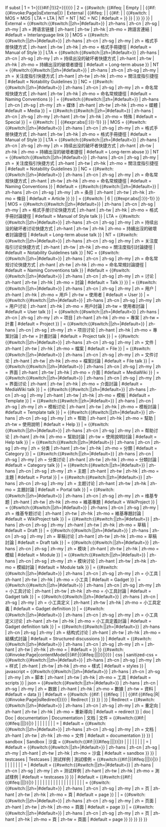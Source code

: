 {{{{{|safesubst:}}}If subst
| 1 = {{Namespace pagename{{{{{|safesubst:}}}#if:{{{1|}}}|{{{{{|safesubst:}}}!}}1{{{{{|safesubst:}}}=}}{{{1}}}}}{{{{{|safesubst:}}}#if:{{{2|}}}|{{{{{|safesubst:}}}!}}2{{{{{|safesubst:}}}=}}{{{2}}}}}}}
| 2 = <!--
-->{{#switch:<!--
---->{{#ifeq:{{{2|Empty}}}<!--
---->| Empty<!--
---->| {{ns:{{NAMESPACENUMBER}}}}<!-- If there is no input in {{{2}}}, then {{NAMESPACENUMBER}} will be returned.
---->| <!--
------>{{#if:{{#invoke:Page|isExternal|{{{2}}}}}<!--
------>| External<!--
------>| <!--
-------->{{#ifeq:{{{2}}}<!--
-------->| {{PAGENAME:{{{2}}}}}<!--
-------->| <!--
---------->{{#if:{{PAGENAME:{{ns:{{{2}}}}}}}<!--
---------->| {{ns:{{{2}}}}}<!--
---------->| <!--
------------>{{#switch:{{{2}}}<!--
------------>| MOS = MOS<!-- If {{{2}}} equals MOS, then MOS will be returned.
------------>| LTA = LTA<!-- If {{{2}}} equals LTA, then LTA will be returned.
------------>| NT = NT<!-- If {{{2}}} equals NT, then NT will be returned.
------------>| NC = NC<!-- If {{{2}}} equals NC, then NC will be returned.
------------>| #default = {{ns:0}}<!-- If there is no prefix in {{{2}}}, then {{ns:0}} will be returned.
------------>}}<!--
---------->}}<!--
-------->| {{NAMESPACE:{{{2}}}}}<!-- If {{{2}}} equals {{FULLPAGENAME}}, then {{NAMESPACE}} will be returned.
-------->}}<!--
------>}}<!--
---->}}<!--
-->| External = <!--
---->{{#switch:{{#switch:{{lc:{{{1|}}}}}||zh={{int:Conversionname}}|#default={{{1}}}}}<!--
---->| zh-hans | zh-cn | zh-sg | zh-my | zh = 跨语言链接<!--
---->| zh-hant | zh-tw | zh-hk | zh-mo = 跨語言連結<!--
---->| #default = Interlanguage link<!--
---->}}<!--
-->| MOS = <!--
---->{{#switch:{{#switch:{{lc:{{{1|}}}}}||zh={{int:Conversionname}}|#default={{{1}}}}}<!--
---->| zh-hans | zh-cn | zh-sg | zh-my | zh = 格式手册快捷方式<!--
---->| zh-hant | zh-tw | zh-hk | zh-mo = 格式手冊捷徑<!--
---->| #default = Manual of Style<!--
---->}}<!--
-->| LTA = <!--
---->{{#switch:{{#switch:{{lc:{{{1|}}}}}||zh={{int:Conversionname}}|#default={{{1}}}}}<!--
---->| zh-hans | zh-cn | zh-sg | zh-my | zh = 持续出没的破坏者快捷方式<!--
---->| zh-hant | zh-tw | zh-hk | zh-mo = 持續出沒的破壞者捷徑<!--
---->| #default = Long-term abuse<!--
---->}}<!--
-->| NT = <!--
---->{{#switch:{{#switch:{{lc:{{{1|}}}}}||zh={{int:Conversionname}}|#default={{{1}}}}}<!--
---->| zh-hans | zh-cn | zh-sg | zh-my | zh = 关注度指引快捷方式<!--
---->| zh-hant | zh-tw | zh-hk | zh-mo = 關注度指引捷徑<!--
---->| #default = Notability Guidelines<!--
---->}}<!--
-->| NC = <!--
---->{{#switch:{{#switch:{{lc:{{{1|}}}}}||zh={{int:Conversionname}}|#default={{{1}}}}}<!--
---->| zh-hans | zh-cn | zh-sg | zh-my | zh = 命名常规快捷方式<!--
---->| zh-hant | zh-tw | zh-hk | zh-mo = 命名常規捷徑<!--
---->| #default = Naming Conventions<!--
---->}}<!--
-->| {{ns:-2}} = <!--
---->{{#switch:{{#switch:{{lc:{{{1|}}}}}||zh={{int:Conversionname}}|#default={{{1}}}}}<!--
---->| zh-hans | zh-cn | zh-sg | zh-my | zh = 媒体<!--
---->| zh-hant | zh-tw | zh-hk | zh-mo = 媒體<!--
---->| #default = Media<!--
---->}}<!--
-->| {{ns:-1}} = <!--
---->{{#switch:{{#switch:{{lc:{{{1|}}}}}||zh={{int:Conversionname}}|#default={{{1}}}}}<!--
---->| zh-hans | zh-cn | zh-sg | zh-my | zh-hant | zh-tw | zh-hk | zh-mo = 特殊<!--
---->| #default = Special<!--
---->}}<!--
-->| {{ns:0}} = <!--
---->{{#switch:<!--
------>{{Str mid<!--
------>| {{FULLPAGENAME:{{{2|{{FULLPAGENAME}}}}}}}<!--
------>| <!--
------>| {{#expr:abs({{str find|{{FULLPAGENAME:{{{2|{{FULLPAGENAME}}}}}}}|:}})-1}}<!--
------>}}<!--
---->| MOS = <!--
------>{{#switch:{{#switch:{{lc:{{{1|}}}}}||zh={{int:Conversionname}}|#default={{{1}}}}}<!--
------>| zh-hans | zh-cn | zh-sg | zh-my | zh = 格式手册快捷方式<!--
------>| zh-hant | zh-tw | zh-hk | zh-mo = 格式手冊捷徑<!--
------>| #default = Manual of Style<!--
------>}}<!--
---->| LTA = <!--
------>{{#switch:{{#switch:{{lc:{{{1|}}}}}||zh={{int:Conversionname}}|#default={{{1}}}}}<!--
------>| zh-hans | zh-cn | zh-sg | zh-my | zh = 持续出没的破坏者快捷方式<!--
------>| zh-hant | zh-tw | zh-hk | zh-mo = 持續出沒的破壞者捷徑<!--
------>| #default = Long-term abuse<!--
------>}}<!--
---->| NT = <!--
------>{{#switch:{{#switch:{{lc:{{{1|}}}}}||zh={{int:Conversionname}}|#default={{{1}}}}}<!--
------>| zh-hans | zh-cn | zh-sg | zh-my | zh = 关注度指引快捷方式<!--
------>| zh-hant | zh-tw | zh-hk | zh-mo = 關注度指引捷徑<!--
------>| #default = Notability Guidelines<!--
------>}}<!--
---->| NC = <!--
------>{{#switch:{{#switch:{{lc:{{{1|}}}}}||zh={{int:Conversionname}}|#default={{{1}}}}}<!--
------>| zh-hans | zh-cn | zh-sg | zh-my | zh = 命名常规快捷方式<!--
------>| zh-hant | zh-tw | zh-hk | zh-mo = 命名常規捷徑<!--
------>| #default = Naming Conventions<!--
------>}}<!--
---->| #default = <!--
------>{{#switch:{{#switch:{{lc:{{{1|}}}}}||zh={{int:Conversionname}}|#default={{{1}}}}}<!--
------>| zh-hans | zh-cn | zh-sg | zh-my | zh = 条目<!--
------>| zh-hant | zh-tw | zh-hk | zh-mo = 條目<!--
------>| #default = Article<!--
------>}}<!--
---->}}<!--
-->| {{ns:1}} = <!--
---->{{#switch:<!--
------>{{Str mid<!--
------>| {{FULLPAGENAME:{{{2|{{FULLPAGENAME}}}}}}}<!--
------>| 6<!--
------>| {{#expr:abs({{Str find|{{str mid|{{FULLPAGENAME:{{{2|{{FULLPAGENAME}}}}}}}|6}}|:}})-1}}<!--
------>}}<!--
---->| MOS = <!--
------>{{#switch:{{#switch:{{lc:{{{1|}}}}}||zh={{int:Conversionname}}|#default={{{1}}}}}<!--
------>| zh-hans | zh-cn | zh-sg | zh-my | zh = 格式手册讨论快捷方式<!--
------>| zh-hant | zh-tw | zh-hk | zh-mo = 格式手冊討論捷徑<!--
------>| #default = Manual of Style talk<!--
------>}}<!--
---->| LTA = <!--
------>{{#switch:{{#switch:{{lc:{{{1|}}}}}||zh={{int:Conversionname}}|#default={{{1}}}}}<!--
------>| zh-hans | zh-cn | zh-sg | zh-my | zh = 持续出没的破坏者讨论快捷方式<!--
------>| zh-hant | zh-tw | zh-hk | zh-mo = 持續出沒的破壞者討論捷徑<!--
------>| #default = Long-term abuse talk<!--
------>}}<!--
---->| NT = <!--
------>{{#switch:{{#switch:{{lc:{{{1|}}}}}||zh={{int:Conversionname}}|#default={{{1}}}}}<!--
------>| zh-hans | zh-cn | zh-sg | zh-my | zh = 关注度指引讨论快捷方式<!--
------>| zh-hant | zh-tw | zh-hk | zh-mo = 關注度指引討論捷徑<!--
------>| #default = Notability Guidelines talk<!--
------>}}<!--
---->| NC = <!--
------>{{#switch:{{#switch:{{lc:{{{1|}}}}}||zh={{int:Conversionname}}|#default={{{1}}}}}<!--
------>| zh-hans | zh-cn | zh-sg | zh-my | zh = 命名常规讨论快捷方式<!--
------>| zh-hant | zh-tw | zh-hk | zh-mo = 命名常規討論捷徑<!--
------>| #default = Naming Conventions talk<!--
------>}}<!--
---->| #default = <!--
------>{{#switch:{{#switch:{{lc:{{{1|}}}}}||zh={{int:Conversionname}}|#default={{{1}}}}}<!--
------>| zh-hans | zh-cn | zh-sg | zh-my | zh = 讨论<!--
------>| zh-hant | zh-tw | zh-hk | zh-mo = 討論<!--
------>| #default = Talk<!--
------>}}<!--
---->}}<!--
-->| {{ns:2}} = <!--
---->{{#switch:{{#switch:{{lc:{{{1|}}}}}||zh={{int:Conversionname}}|#default={{{1}}}}}<!--
---->| zh-hans | zh-cn | zh-sg | zh-my | zh = 用户<!--
---->| zh-hant | zh-hk | zh-mo = 用戶<!--
---->| zh-tw = 使用者<!--
---->| #default = User<!--
---->}}<!--
-->| {{ns:3}} = <!--
---->{{#switch:{{#switch:{{lc:{{{1|}}}}}||zh={{int:Conversionname}}|#default={{{1}}}}}<!--
---->| zh-hans | zh-cn | zh-sg | zh-my | zh = 用户讨论<!--
---->| zh-hant | zh-hk | zh-mo = 用戶討論<!--
---->| zh-tw = 使用者討論<!--
---->| #default = User talk<!--
---->}}<!--
-->| {{ns:4}} = <!--
---->{{#switch:{{#switch:{{lc:{{{1|}}}}}||zh={{int:Conversionname}}|#default={{{1}}}}}<!--
---->| zh-hans | zh-cn | zh-sg | zh-my | zh = 项目<!--
---->| zh-hant | zh-hk | zh-mo = 專案<!--
---->| zh-tw = 計畫<!--
---->| #default = Project<!--
---->}}<!--
-->| {{ns:5}} = <!--
---->{{#switch:{{#switch:{{lc:{{{1|}}}}}||zh={{int:Conversionname}}|#default={{{1}}}}}<!--
---->| zh-hans | zh-cn | zh-sg | zh-my | zh = 项目讨论<!--
---->| zh-hant | zh-hk | zh-mo = 專案討論<!--
---->| zh-tw = 計畫討論<!--
---->| #default = Project talk<!--
---->}}<!--
-->| {{ns:6}} = <!--
---->{{#switch:{{#switch:{{lc:{{{1|}}}}}||zh={{int:Conversionname}}|#default={{{1}}}}}<!--
---->| zh-hans | zh-cn | zh-sg | zh-my | zh = 文件<!--
---->| zh-hant | zh-tw | zh-hk | zh-mo = 檔案<!--
---->| #default = File<!--
---->}}<!--
-->| {{ns:7}} = <!--
---->{{#switch:{{#switch:{{lc:{{{1|}}}}}||zh={{int:Conversionname}}|#default={{{1}}}}}<!--
---->| zh-hans | zh-cn | zh-sg | zh-my | zh = 文件讨论<!--
---->| zh-hant | zh-tw | zh-hk | zh-mo = 檔案討論<!--
---->| #default = File talk<!--
---->}}<!--
-->| {{ns:8}} = <!--
---->{{#switch:{{#switch:{{lc:{{{1|}}}}}||zh={{int:Conversionname}}|#default={{{1}}}}}<!--
---->| zh-hans | zh-cn | zh-sg | zh-my | zh = 界面<!--
---->| zh-hant | zh-tw | zh-hk | zh-mo = 介面<!--
---->| #default = MediaWiki<!--
---->}}<!--
-->| {{ns:9}} = <!--
---->{{#switch:{{#switch:{{lc:{{{1|}}}}}||zh={{int:Conversionname}}|#default={{{1}}}}}<!--
---->| zh-hans | zh-cn | zh-sg | zh-my | zh = 界面讨论<!--
---->| zh-hant | zh-tw | zh-hk | zh-mo = 介面討論<!--
---->| #default = MediaWiki talk<!--
---->}}<!--
-->| {{ns:10}} = <!--
---->{{#switch:{{#switch:{{lc:{{{1|}}}}}||zh={{int:Conversionname}}|#default={{{1}}}}}<!--
---->| zh-hans | zh-cn | zh-sg | zh-my | zh-hant | zh-tw | zh-hk | zh-mo = 模板<!--
---->| #default = Template<!--
---->}}<!--
-->| {{ns:11}} = <!--
---->{{#switch:{{#switch:{{lc:{{{1|}}}}}||zh={{int:Conversionname}}|#default={{{1}}}}}<!--
---->| zh-hans | zh-cn | zh-sg | zh-my | zh = 模板讨论<!--
---->| zh-hant | zh-tw | zh-hk | zh-mo = 模板討論<!--
---->| #default = Template talk<!--
---->}}<!--
-->| {{ns:12}} = <!--
---->{{#switch:{{#switch:{{lc:{{{1|}}}}}||zh={{int:Conversionname}}|#default={{{1}}}}}<!--
---->| zh-hans | zh-cn | zh-sg | zh-my | zh = 帮助<!--
---->| zh-hant | zh-hk | zh-mo = 幫助<!--
---->| zh-tw = 使用說明<!--
---->| #default = Help<!--
---->}}<!--
-->| {{ns:13}} = <!--
---->{{#switch:{{#switch:{{lc:{{{1|}}}}}||zh={{int:Conversionname}}|#default={{{1}}}}}<!--
---->| zh-hans | zh-cn | zh-sg | zh-my | zh = 帮助讨论<!--
---->| zh-hant | zh-hk | zh-mo = 幫助討論<!--
---->| zh-tw = 使用說明討論<!--
---->| #default = Help talk<!--
---->}}<!--
-->| {{ns:14}} = <!--
---->{{#switch:{{#switch:{{lc:{{{1|}}}}}||zh={{int:Conversionname}}|#default={{{1}}}}}<!--
---->| zh-hans | zh-cn | zh-sg | zh-my | zh = 分类<!--
---->| zh-hant | zh-tw | zh-hk | zh-mo = 分類<!--
---->| #default = Category<!--
---->}}<!--
-->| {{ns:15}} = <!--
---->{{#switch:{{#switch:{{lc:{{{1|}}}}}||zh={{int:Conversionname}}|#default={{{1}}}}}<!--
---->| zh-hans | zh-cn | zh-sg | zh-my | zh = 分类讨论<!--
---->| zh-hant | zh-tw | zh-hk | zh-mo = 分類討論<!--
---->| #default = Category talk<!--
---->}}<!--
-->| {{ns:100}} = <!--
---->{{#switch:{{#switch:{{lc:{{{1|}}}}}||zh={{int:Conversionname}}|#default={{{1}}}}}<!--
---->| zh-hans | zh-cn | zh-sg | zh-my | zh = 主题<!--
---->| zh-hant | zh-tw | zh-hk | zh-mo = 主題<!--
---->| #default = Portal<!--
---->}}<!--
-->| {{ns:101}} = <!--
---->{{#switch:{{#switch:{{lc:{{{1|}}}}}||zh={{int:Conversionname}}|#default={{{1}}}}}<!--
---->| zh-hans | zh-cn | zh-sg | zh-my | zh = 主题讨论<!--
---->| zh-hant | zh-tw | zh-hk | zh-mo = 主題討論<!--
---->| #default = Portal talk<!--
---->}}<!--
-->| {{ns:102}} = <!--
---->{{#switch:{{#switch:{{lc:{{{1|}}}}}||zh={{int:Conversionname}}|#default={{{1}}}}}<!--
---->| zh-hans | zh-cn | zh-sg | zh-my | zh = 维基专题<!--
---->| zh-hant | zh-tw | zh-hk | zh-mo = 維基專題<!--
---->| #default = WikiProject<!--
---->}}<!--
-->| {{ns:103}} = <!--
---->{{#switch:{{#switch:{{lc:{{{1|}}}}}||zh={{int:Conversionname}}|#default={{{1}}}}}<!--
---->| zh-hans | zh-cn | zh-sg | zh-my | zh = 维基专题讨论<!--
---->| zh-hant | zh-tw | zh-hk | zh-mo = 維基專題討論<!--
---->| #default = WikiProject talk<!--
---->}}<!--
-->| {{ns:118}} = <!--
---->{{#switch:{{#switch:{{lc:{{{1|}}}}}||zh={{int:Conversionname}}|#default={{{1}}}}}<!--
---->| zh-hans | zh-cn | zh-sg | zh-my | zh-hant | zh-tw | zh-hk | zh-mo = 草稿<!--
---->| #default = Draft<!--
---->}}<!--
-->| {{ns:119}} = <!--
---->{{#switch:{{#switch:{{lc:{{{1|}}}}}||zh={{int:Conversionname}}|#default={{{1}}}}}<!--
---->| zh-hans | zh-cn | zh-sg | zh-my | zh = 草稿讨论<!--
---->| zh-hant | zh-tw | zh-hk | zh-mo = 草稿討論<!--
---->| #default = Draft talk<!--
---->}}<!--
-->| {{ns:828}} = <!--
---->{{#switch:{{#switch:{{lc:{{{1|}}}}}||zh={{int:Conversionname}}|#default={{{1}}}}}<!--
---->| zh-hans | zh-cn | zh-sg | zh-my | zh = 模块<!--
---->| zh-hant | zh-tw | zh-hk | zh-mo = 模組<!--
---->| #default = Module<!--
---->}}<!--
-->| {{ns:829}} = <!--
---->{{#switch:{{#switch:{{lc:{{{1|}}}}}||zh={{int:Conversionname}}|#default={{{1}}}}}<!--
---->| zh-hans | zh-cn | zh-sg | zh-my | zh = 模块讨论<!--
---->| zh-hant | zh-tw | zh-hk | zh-mo = 模組討論<!--
---->| #default = Module talk<!--
---->}}<!--
-->| {{ns:2300}} = <!--
---->{{#switch:{{#switch:{{lc:{{{1|}}}}}||zh={{int:Conversionname}}|#default={{{1}}}}}<!--
---->| zh-hans | zh-cn | zh-sg | zh-my | zh = 小工具<!--
---->| zh-hant | zh-tw | zh-hk | zh-mo = 小工具<!--
---->| #default = Gadget<!--
---->}}<!--
-->| {{ns:2301}} = <!--
---->{{#switch:{{#switch:{{lc:{{{1|}}}}}||zh={{int:Conversionname}}|#default={{{1}}}}}<!--
---->| zh-hans | zh-cn | zh-sg | zh-my | zh = 小工具讨论<!--
---->| zh-hant | zh-tw | zh-hk | zh-mo = 小工具討論<!--
---->| #default = Gadget talk<!--
---->}}<!--
-->| {{ns:2302}} = <!--
---->{{#switch:{{#switch:{{lc:{{{1|}}}}}||zh={{int:Conversionname}}|#default={{{1}}}}}<!--
---->| zh-hans | zh-cn | zh-sg | zh-my | zh = 小工具定义<!--
---->| zh-hant | zh-tw | zh-hk | zh-mo = 小工具定義<!--
---->| #default = Gadget definition<!--
---->}}<!--
-->| {{ns:2303}} = <!--
---->{{#switch:{{#switch:{{lc:{{{1|}}}}}||zh={{int:Conversionname}}|#default={{{1}}}}}<!--
---->| zh-hans | zh-cn | zh-sg | zh-my | zh = 小工具定义讨论<!--
---->| zh-hant | zh-tw | zh-hk | zh-mo = 小工具定義討論<!--
---->| #default = Gadget definition talk<!--
---->}}<!--
-->| {{ns:2600}} = <!--
---->{{#switch:{{#switch:{{lc:{{{1|}}}}}||zh={{int:Conversionname}}|#default={{{1}}}}}<!--
---->| zh-hans | zh-cn | zh-sg | zh-my | zh = 结构式讨论<!--
---->| zh-hant | zh-tw | zh-hk | zh-mo = 結構式討論<!--
---->| #default = Structured discussions<!--
---->}}<!--
-->| #default = <!--
---->{{#switch:{{#switch:{{lc:{{{1|}}}}}||zh={{int:Conversionname}}|#default={{{1}}}}}<!--
---->| zh-hans | zh-cn | zh-sg | zh-my | zh = {{Error|命名空间侦测错误。}}<!--
---->| zh-hant | zh-tw | zh-hk | zh-mo = {{Error|命名空間偵測錯誤。}}<!--
---->| #default = {{Error|There's an error in the detection of namespace.}}<!--
---->}}<!--
-->}}<!--
-->{{#switch:{{#invoke:Page|contentModel|{{#if:{{{2|}}}|{{#ifeq:{{{2}}}|{{PAGENAME:{{{2}}}}}||{{{2}}}}}|{{ns:{{NAMESPACENUMBER}}}}}}}}<!--
-->| css | sanitized-css = <!--
---->{{#switch:{{#switch:{{lc:{{{1|}}}}}||zh={{int:Conversionname}}|#default={{{1}}}}}<!--
---->| zh-hans | zh-cn | zh-sg | zh-my | zh = 样式<!--
---->| zh-hant | zh-tw | zh-hk | zh-mo = 樣式<!--
---->| #default = styles<!--
---->}}<!--
-->| javascript = <!--
---->{{#switch:{{#switch:{{lc:{{{1|}}}}}||zh={{int:Conversionname}}|#default={{{1}}}}}<!--
---->| zh-hans | zh-cn | zh-sg | zh-my | zh = 脚本<!--
---->| zh-hant | zh-tw | zh-hk | zh-mo = 工具<!--
---->| #default = scripts<!--
---->}}<!--
-->| json = <!--
---->{{#switch:{{#switch:{{lc:{{{1|}}}}}||zh={{int:Conversionname}}|#default={{{1}}}}}<!--
---->| zh-hans | zh-cn | zh-sg | zh-my | zh = 数据<!--
---->| zh-hant | zh-hk | zh-mo = 數據<!--
---->| zh-tw = 資料<!--
---->| #default = data<!--
---->}}<!--
-->| #default = <!--
---->{{#switch:<!--
------>{{#if:{{{2|}}}<!--
------>| <!--
-------->{{#ifeq:{{{2}}}<!--
-------->| {{PAGENAME:{{{2}}}}}<!--
-------->| <!--
-------->| <!--
---------->{{#if:{{#ifeq:{{{}}}|R|{{#invoke:Page|isRedirect|{{{2}}}}}}}<!--
---------->| Redirect<!--
---------->| <!--
------------>{{If in page<!--
------------>| page = {{{2}}}<!--
------------>| %{%{[Dd]ocumentation[_%s]subpage<!--
------------>| doc<!--
------------>| <!--
-------------->{{If in page<!--
-------------->| page = {{{2}}}<!--
-------------->| %{%{[Tt]emplate[_%s]doc[_%s]page[_%s]viewed[_%s]directly<!--
-------------->| doc<!--
-------------->| <!--
---------------->{{If in page<!--
---------------->| page = {{{2}}}<!--
---------------->| %{%{[Ss]andbox<!--
---------------->| sandbox<!--
---------------->| <!--
------------------>{{If in page<!--
------------------>| page = {{{2}}}<!--
------------------>| %{%{[Ss]andbox[_%s]heading<!--
------------------>| sandbox<!--
------------------>| <!--
-------------------->{{If in page<!--
-------------------->| page = {{{2}}}<!--
-------------------->| %{%{请注意：请在这行文字底下进行您的测试，请不要删除或变更这行文字以及这行文字以上的部分。<!--
-------------------->| sandbox<!--
-------------------->| <!--
---------------------->{{If in page<!--
---------------------->| page = {{{2}}}<!--
---------------------->| %{%{請注意：請在這行文字底下進行您的測試，請不要刪除或變更這行文字以及這行文字以上的部份。<!--
---------------------->| sandbox<!--
---------------------->| <!--
------------------------>{{If in page<!--
------------------------>| page = {{{2}}}<!--
------------------------>| %{%{[Tt]emplate[_%s]sandbox[_%s]notice<!--
------------------------>| sandbox<!--
------------------------>| <!--
-------------------------->{{If in page<!--
-------------------------->| page = {{{2}}}<!--
-------------------------->| %{%{[Tt]estcases[_%s]notice<!--
-------------------------->| testcases<!--
-------------------------->| <!--
---------------------------->{{If in page<!--
---------------------------->| page = {{{2}}}<!--
---------------------------->| %{%{[Tt]emplate[_%s]test[_%s]cases[_%s]notice<!--
---------------------------->| testcases|<!--
------------------------------>{{If in page<!--
------------------------------>| page = {{{2}}}<!--
------------------------------>| %{%{测试样例<!--
------------------------------>| testcases<!--
------------------------------>| <!--
-------------------------------->{{If in page<!--
-------------------------------->| page = {{{2}}}<!--
-------------------------------->| %{%{測試樣例<!--
-------------------------------->| testcases<!--
-------------------------------->| {{SUBPAGENAME:{{Str right|{{{2}}}|5}}}}<!--
-------------------------------->}}<!--
------------------------------>}}<!--
---------------------------->}}<!--
-------------------------->}}<!--
------------------------>}}<!--
---------------------->}}<!--
-------------------->}}<!--
------------------>}}<!--
---------------->}}<!--
-------------->}}<!--
------------>}}<!--
---------->}}<!--
-------->}}<!--
------>| {{SUBPAGENAME}}<!--
------>}}<!--
---->| Redirect = <!--
------>{{#switch:{{#switch:{{lc:{{{1|}}}}}||zh={{int:Conversionname}}|#default={{{1}}}}}<!--
------>| zh-hans | zh-cn | zh-sg | zh-my | zh = 重定向<!--
------>| zh-hant | zh-tw | zh-hk | zh-mo = 重新導向<!--
------>| #default = redirect<!--
------>}}<!--
---->| doc | Doc | documentation | Documentation | 文档 | 文件 = <!--
------>{{#switch:{{#if:{{{2|}}}|{{#ifeq:{{{2}}}|{{PAGENAME:{{{2}}}}}||{{NAMESPACE:{{{2}}}}}}}|{{ns:{{NAMESPACENUMBER}}}}}}<!--
------>| {{ns:0}} | {{ns:6}} | {{ns:7}} | {{ns:14}} | {{ns:15}} | {{ns:118}} | {{ns:119}} | {{ns:2600}} = <!--
------>| #default = <!--
-------->{{#switch:{{#switch:{{lc:{{{1|}}}}}||zh={{int:Conversionname}}|#default={{{1}}}}}<!--
-------->| zh-hans | zh-cn | zh-sg | zh-my | zh = 文档<!--
-------->| zh-hant | zh-tw | zh-hk | zh-mo = 文件<!--
-------->| #default = documentation<!--
-------->}}<!--
------>}}<!--
---->| sandbox | Sandbox | 沙盒 = <!--
------>{{#switch:{{#if:{{{2|}}}|{{#ifeq:{{{2}}}|{{PAGENAME:{{{2}}}}}||{{NAMESPACE:{{{2}}}}}}}|{{ns:{{NAMESPACENUMBER}}}}}}<!--
------>| {{ns:0}} | {{ns:6}} | {{ns:7}} | {{ns:14}} | {{ns:15}} | {{ns:118}} | {{ns:119}} | {{ns:2600}} = <!--
------>| #default = <!--
-------->{{#switch:{{#switch:{{lc:{{{1|}}}}}||zh={{int:Conversionname}}|#default={{{1}}}}}<!--
-------->| zh-hans | zh-cn | zh-sg | zh-my | zh-hant | zh-tw | zh-hk | zh-mo = 沙盒<!--
-------->| #default = sandbox<!--
-------->}}<!--
------>}}<!--
---->| testcases | Testcases | 测试样例 | 測試樣例 = <!--
------>{{#switch:{{#if:{{{2|}}}|{{#ifeq:{{{2}}}|{{PAGENAME:{{{2}}}}}||{{NAMESPACE:{{{2}}}}}}}|{{ns:{{NAMESPACENUMBER}}}}}}<!--
------>| {{ns:0}} | {{ns:6}} | {{ns:7}} | {{ns:14}} | {{ns:15}} | {{ns:118}} | {{ns:119}} | {{ns:2600}} = <!--
------>| #default = <!--
-------->{{#switch:{{#switch:{{lc:{{{1|}}}}}||zh={{int:Conversionname}}|#default={{{1}}}}}<!--
-------->| zh-hans | zh-cn | zh-sg | zh-my | zh = 测试样例<!--
-------->| zh-hant | zh-tw | zh-hk | zh-mo = 測試樣例<!--
-------->| #default = testcases<!--
-------->}}<!--
------>}}<!--
---->| #default = <!--
------>{{#switch:{{#if:{{{2|}}}|{{#ifeq:{{{2}}}|{{PAGENAME:{{{2}}}}}||{{NAMESPACE:{{{2}}}}}}}|{{ns:{{NAMESPACENUMBER}}}}}}<!--
------>| {{ns:1}} | {{ns:3}} | {{ns:4}} | {{ns:5}} | {{ns:7}} | {{ns:8}} | {{ns:9}} | {{ns:11}} | {{ns:12}} | {{ns:13}} | {{ns:15}} | {{ns:101}} | {{ns:103}} | {{ns:119}} | {{ns:829}} | {{ns:2301}} | {{ns:2302}} | {{ns:2303}} | {{ns:2600}} = <!--
-------->{{#switch:{{#switch:{{lc:{{{1|}}}}}||zh={{int:Conversionname}}|#default={{{1}}}}}<!--
-------->| zh-hans | zh-cn | zh-sg | zh-my | zh = 页<!--
-------->| zh-hant | zh-tw | zh-hk | zh-mo = 頁<!--
-------->| #default = page<!--
-------->}}<!--
------>| {{ns:-2}} | {{ns:-1}} = <!--
-------->{{#switch:{{#switch:{{lc:{{{1|}}}}}||zh={{int:Conversionname}}|#default={{{1}}}}}<!--
-------->| zh-hans | zh-cn | zh-sg | zh-my | zh = 页面<!--
-------->| zh-hant | zh-tw | zh-hk | zh-mo = 頁面<!--
-------->| #default = page<!--
-------->}}<!--
------>| {{ns:2}} = <!--
-------->{{#switch:{{#switch:{{lc:{{{1|}}}}}||zh={{int:Conversionname}}|#default={{{1}}}}}<!--
-------->| zh-hans | zh-cn | zh-sg | zh-my | zh = 页<!--
-------->| zh-hant | zh-hk | zh-mo = 頁<!--
-------->| zh-tw = 頁面<!--
-------->| #default = page<!--
-------->}}<!--
------>}}<!--
---->}}<!--
-->}}
}}<noinclude>
{{Documentation}}</noinclude>
